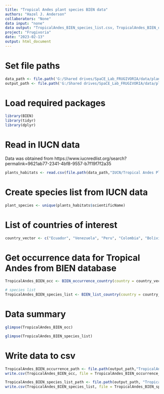 ```yaml
---
title: "Tropical Andes plant species BIEN data"
authors: "Hazel J. Anderson"
collaborators: "None"
data input: "none"
data output: "TropicalAndes_BIEN_species_list.csv, TropicalAndes_BIEN_occurrence.csv"
project: "Frugivoria"
date: "2023-02-13"
output: html_document
---
```

# Set file paths
```r
data_path <- file.path('G:/Shared drives/SpaCE_Lab_FRUGIVORIA/data/plants/L0')
output_path <- file.path('G:/Shared drives/SpaCE_Lab_FRUGIVORIA/data/plants/L0')
```

# Load required packages
```r
library(BIEN)
library(tidyr)
library(dplyr)
```

# Read in IUCN data
Data was obtained from https://www.iucnredlist.org/search?permalink=9621ab77-2341-4bf8-9557-b7f19f7f2a35
```r
plants_habitats <- read.csv(file.path(data_path,"IUCN/Tropical Andes Plants - Search Results/habitats.csv"))
```

# Create species list from IUCN data
```r
plant_species <- unique(plants_habitats$scientificName)
```

# List of countries of interest
```r
country_vector <- c("Ecuador", "Venezuela", "Peru", "Colombia", "Bolivia")
```

# Get occurrence data for Tropical Andes from BIEN database
```r
TropicalAndes_BIEN_occ <- BIEN_occurrence_country(country = country_vector, all.taxonomy = TRUE, observation.type = TRUE, political.boundaries = TRUE, collection.info = TRUE)

# species list
TropicalAndes_BIEN_species_list <- BIEN_list_country(country = country_vector)
```

# Data summary
```r
glimpse(TropicalAndes_BIEN_occ)
```

```r
glimpse(TropicalAndes_BIEN_species_list)
```



# Write data to csv
```r
TropicalAndes_BIEN_occurrence_path <- file.path(output_path,"TropicalAndes_BIEN_plant_occ.csv") 
write.csv(TropicalAndes_BIEN_occ, file = TropicalAndes_BIEN_occurrence_path)

TropicalAndes_BIEN_species_list_path <- file.path(output_path, "TropicalAndes_BIEN_plant_species_list.csv")
write.csv(TropicalAndes_BIEN_species_list, file = TropicalAndes_BIEN_species_list_path)
```


